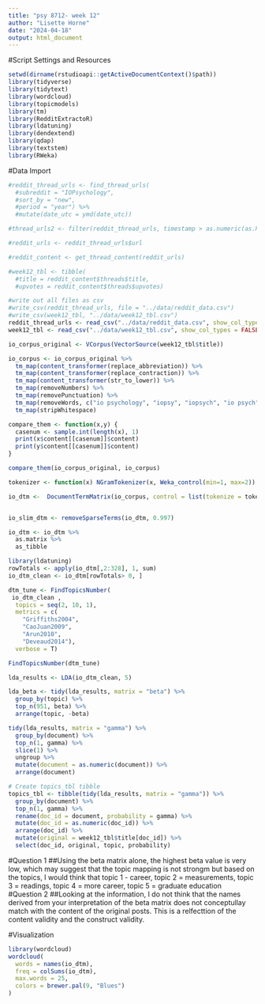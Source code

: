 ```yaml
---
title: "psy 8712- week 12"
author: "Lisette Horne"
date: "2024-04-18"
output: html_document
---
```

#Script Settings and Resources
```r
setwd(dirname(rstudioapi::getActiveDocumentContext()$path))
library(tidyverse)
library(tidytext)
library(wordcloud)
library(topicmodels)
library(tm)
library(RedditExtractoR)
library(ldatuning)
library(dendextend)
library(qdap)
library(textstem)
library(RWeka)
```

#Data Import
```r
#reddit_thread_urls <- find_thread_urls(
  #subreddit = "IOPsychology",
  #sort_by = "new",
  #period = "year") %>%
  #mutate(date_utc = ymd(date_utc))

#thread_urls2 <- filter(reddit_thread_urls, timestamp > as.numeric(as.POSIXct(Sys.Date() - 365)))

#reddit_urls <- reddit_thread_urls$url

#reddit_content <- get_thread_content(reddit_urls)

#week12_tbl <- tibble(
  #title = reddit_content$threads$title,
  #upvotes = reddit_content$threads$upvotes)

#write out all files as csv
#write_csv(reddit_thread_urls, file = "../data/reddit_data.csv")
#write_csv(week12_tbl, "../data/week12_tbl.csv")
reddit_thread_urls <- read_csv("../data/reddit_data.csv", show_col_types = FALSE)
week12_tbl <- read_csv("../data/week12_tbl.csv", show_col_types = FALSE)
```

```r
io_corpus_original <- VCorpus(VectorSource(week12_tbl$title))

io_corpus <- io_corpus_original %>%
  tm_map(content_transformer(replace_abbreviation)) %>%
  tm_map(content_transformer(replace_contraction)) %>%
  tm_map(content_transformer(str_to_lower)) %>%
  tm_map(removeNumbers) %>%
  tm_map(removePunctuation) %>%
  tm_map(removeWords, c("io psychology", "iopsy", "iopsych", "io psych", "iopsychology", "riopsychology", "organizational psychology", "industrial organizational psychology", "io", "i/o")) %>%
  tm_map(stripWhitespace)
```

```r
compare_them <- function(x,y) {
  casenum <- sample.int(length(x), 1)
  print(x$content[[casenum]]$content)
  print(y$content[[casenum]]$content)
}

compare_them(io_corpus_original, io_corpus)
```

```r
tokenizer <- function(x) NGramTokenizer(x, Weka_control(min=1, max=2))

io_dtm <-  DocumentTermMatrix(io_corpus, control = list(tokenize = tokenizer))


io_slim_dtm <- removeSparseTerms(io_dtm, 0.997)

io_dtm <- io_dtm %>%
  as.matrix %>%
  as_tibble
```


```r
library(ldatuning)
rowTotals <- apply(io_dtm[,2:328], 1, sum)
io_dtm_clean <- io_dtm[rowTotals> 0, ] 

dtm_tune <- FindTopicsNumber(
 io_dtm_clean , 
  topics = seq(2, 10, 1),
  metrics = c(
    "Griffiths2004",
    "CaoJuan2009",
    "Arun2010",
    "Deveaud2014"),
  verbose = T)

FindTopicsNumber(dtm_tune)

lda_results <- LDA(io_dtm_clean, 5)

lda_beta <- tidy(lda_results, matrix = "beta") %>%
  group_by(topic) %>%
  top_n(951, beta) %>%
  arrange(topic, -beta)

tidy(lda_results, matrix = "gamma") %>%
  group_by(document) %>%
  top_n(1, gamma) %>%
  slice(1) %>%
  ungroup %>%
  mutate(document = as.numeric(document)) %>%
  arrange(document) 

# Create topics_tbl tibble
topics_tbl <- tibble(tidy(lda_results, matrix = "gamma")) %>%
  group_by(document) %>%
  top_n(1, gamma) %>%
  rename(doc_id = document, probability = gamma) %>%
  mutate(doc_id = as.numeric(doc_id)) %>%
  arrange(doc_id) %>%
  mutate(original = week12_tbl$title[doc_id]) %>%
  select(doc_id, original, topic, probability)
``` 

#Question 1
##Using the beta matrix alone, the highest beta value is very low, which may suggest that the topic mapping is not strongm but based on the topics, I would think that topic 1 -  career, topic 2 = measurements, topic 3 =  readings, topic 4 = more career, topic 5 = graduate education
#Question 2
##Looking at the information, I do not think that the names derived from your interpretation of the beta matrix does not conceptullay match with the content of the original posts. This is a relfecttion of the content validity and the construct validity.

#Visualization
```r
library(wordcloud)
wordcloud(
  words = names(io_dtm),
  freq = colSums(io_dtm),
  max.words = 25,
  colors = brewer.pal(9, "Blues")
)
```




